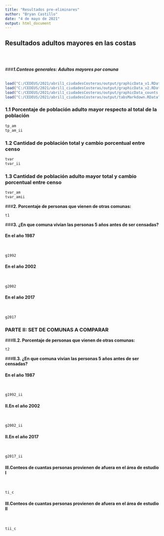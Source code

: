 ```yaml
---
title: "Resultados pre-eliminares"
author: "Bryan Castillo"
date: "4 de mayo de 2021"
output: html_document
---
```


## **Resultados adultos mayores en las costas**
<br>
<br>

###_**1.Conteos generales: Adultos mayores por conuna **_
<br>
<br>

```r
load("C:/CEDEUS/2021/abril1_ciudadesCosteras/output/graphicData_v1.RData")
load("C:/CEDEUS/2021/abril1_ciudadesCosteras/output/graphicData_v2.RData")
load("C:/CEDEUS/2021/abril1_ciudadesCosteras/output/graphicData_counts.RData")
load("C:/CEDEUS/2021/abril1_ciudadesCosteras/output/tabsMarkdown.RData")
```

### 1.1 Porcentaje de población adulto mayor respecto al total de la población
```r
tp_am
tp_am_ii
```

### 1.2 Cantidad de población total y cambio porcentual entre censo
```r
tvar
tvar_ii
```

### 1.3 Cantidad de población adulto mayor total y cambio porcentual entre censo
```r
tvar_am
tvar_amii
```


###**2. Porcentaje de personas que vienen de otras comunas:**

```r
t1
```

###**3. ¿En que comuna vivían las personas 5 años antes de ser censadas?**
<br>

#### **En el año 1987**
<br>

```r
g1992
```

#### **En el año 2002**
<br>

```r
g2002
```

#### **En el año 2017**
<br>

```r
g2017
```

### **PARTE II: SET DE COMUNAS A COMPARAR**

###**II.2. Porcentaje de personas que vienen de otras comunas:**

```r
t2
```

###**II.3. ¿En que comuna vivían las personas 5 años antes de ser censadas?**
<br>

#### **En el año 1987**
<br>

```r
g1992_ii
```

#### **II.En el año 2002**
<br>

```r
g2002_ii
```

#### **II.En el año 2017**
<br>

```r
g2017_ii
```



#### **III.Conteos de cuantas personas provienen de afuera en el área de estudio I**
<br>

```r
ti_c
```

#### **III.Conteos de cuantas personas provienen de afuera en el área de estudio II**
<br>

```r
tii_c
```
